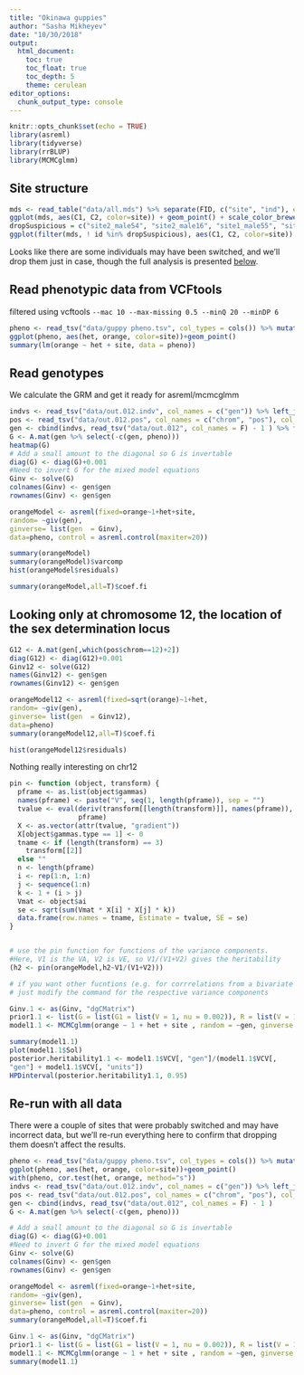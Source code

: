 ```yaml
---
title: "Okinawa guppies"
author: "Sasha Mikheyev"
date: "10/30/2018"
output:
  html_document:
    toc: true
    toc_float: true
    toc_depth: 5
    theme: cerulean
editor_options: 
  chunk_output_type: console
---
```


```r
knitr::opts_chunk$set(echo = TRUE)
library(asreml)
library(tidyverse)
library(rrBLUP)
library(MCMCglmm)
```

## Site structure
```r
mds <- read_table("data/all.mds") %>% separate(FID, c("site", "ind"), extra = "merge") %>% select(site, id = IID, C1, C2)
ggplot(mds, aes(C1, C2, color=site)) + geom_point() + scale_color_brewer(type='qual')+theme_bw()
dropSuspicious = c("site2_male54", "site2_male16", "site1_male55", "site1_male23")
ggplot(filter(mds, ! id %in% dropSuspicious), aes(C1, C2, color=site)) + geom_point()
```

Looks like there are some individuals may have been switched, and we'll drop them just in case, though the full analysis is presented [below](###-re-run-with-all-data).

## Read phenotypic data from VCFtools
filtered using vcftools ` --mac 10 --max-missing 0.5 --minQ 20 --minDP 6 `
```r
pheno <- read_tsv("data/guppy pheno.tsv", col_types = cols()) %>% mutate(orange=rowMeans(cbind(L_Orangearea, R_Orangearea), na.rm=T), site = factor(Site)) %>% select(site, Label, orange, TopBottom) %>% left_join(read_csv("data/geno2pheno.csv", col_types = cols()), by=c("Label" = "pheno")) %>% left_join(read_tsv("data/out.het", col_types = cols()) %>% mutate(het = 1 - `O(HOM)`/ N_SITES) %>% select(gen = INDV, het, F, nsites = N_SITES)) %>% na.omit() %>% filter(! gen %in% dropSuspicious)
ggplot(pheno, aes(het, orange, color=site))+geom_point()
summary(lm(orange ~ het + site, data = pheno))
```

## Read genotypes

We calculate the GRM and get it ready for asreml/mcmcglmm

```r
indvs <- read_tsv("data/out.012.indv", col_names = c("gen")) %>% left_join(read_csv("data/geno2pheno.csv", col_types = cols())) 
pos <- read_tsv("data/out.012.pos", col_names = c("chrom", "pos"), col_types = "cn") %>% mutate(marker = paste(chrom, pos, sep = "_"))
gen <- cbind(indvs, read_tsv("data/out.012", col_names = F) - 1 ) %>% filter(! gen %in% dropSuspicious)
G <- A.mat(gen %>% select(-c(gen, pheno)))
heatmap(G)
# Add a small amount to the diagonal so G is invertable
diag(G) <- diag(G)+0.001
#Need to invert G for the mixed model equations
Ginv <- solve(G)
colnames(Ginv) <- gen$gen
rownames(Ginv) <- gen$gen

orangeModel <- asreml(fixed=orange~1+het+site,
random= ~giv(gen),
ginverse= list(gen  = Ginv),
data=pheno, control = asreml.control(maxiter=20))

summary(orangeModel)
summary(orangeModel)$varcomp
hist(orangeModel$residuals)

summary(orangeModel,all=T)$coef.fi
```

## Looking only at chromosome 12, the location of the sex determination locus
```r
G12 <- A.mat(gen[,which(pos$chrom==12)+2])
diag(G12) <- diag(G12)+0.001
Ginv12 <- solve(G12)
names(Ginv12) <- gen$gen
rownames(Ginv12) <- gen$gen

orangeModel12 <- asreml(fixed=sqrt(orange)~1+het,
random= ~giv(gen),
ginverse= list(gen  = Ginv12),
data=pheno)
summary(orangeModel12,all=T)$coef.fi

hist(orangeModel12$residuals)
```

Nothing really interesting on chr12

```r
pin <- function (object, transform) {
  pframe <- as.list(object$gammas)
  names(pframe) <- paste("V", seq(1, length(pframe)), sep = "")
  tvalue <- eval(deriv(transform[[length(transform)]], names(pframe)),
                 pframe)
  X <- as.vector(attr(tvalue, "gradient"))
  X[object$gammas.type == 1] <- 0
  tname <- if (length(transform) == 3)
    transform[[2]]
  else ""
  n <- length(pframe)
  i <- rep(1:n, 1:n)
  j <- sequence(1:n)
  k <- 1 + (i > j)
  Vmat <- object$ai
  se <- sqrt(sum(Vmat * X[i] * X[j] * k))
  data.frame(row.names = tname, Estimate = tvalue, SE = se)
}


# use the pin function for functions of the variance components. 
#Here, V1 is the VA, V2 is VE, so V1/(V1+V2) gives the heritability
(h2 <- pin(orangeModel,h2~V1/(V1+V2)))

# if you want other fucntions (e.g. for corrrelations from a bivariate model)
# just modify the command for the respective variance components
```

```r
Ginv.1 <- as(Ginv, "dgCMatrix")
prior1.1 <- list(G = list(G1 = list(V = 1, nu = 0.002)), R = list(V = 1, nu = 0.002))
model1.1 <- MCMCglmm(orange ~ 1 + het + site , random = ~gen, ginverse = list(gen = Ginv.1), data = as.data.frame(pheno), prior = prior1.1, family = "gaussian", nitt = 100000, burnin = 3000, verbose = F)
```

```r
summary(model1.1)
plot(model1.1$Sol)
posterior.heritability1.1 <- model1.1$VCV[, "gen"]/(model1.1$VCV[,
"gen"] + model1.1$VCV[, "units"])
HPDinterval(posterior.heritability1.1, 0.95)
```

## Re-run with all data

There were a couple of sites that were probably switched and may have incorrect data, but we'll re-run everything here to confirm that dropping them doesn't affect the results.

```r
pheno <- read_tsv("data/guppy pheno.tsv", col_types = cols()) %>% mutate(orange=rowMeans(cbind(L_Orangearea, R_Orangearea), na.rm=T), site = factor(Site)) %>% select(site, Label, orange, TopBottom) %>% left_join(read_csv("data/geno2pheno.csv", col_types = cols()), by=c("Label" = "pheno")) %>% left_join(read_tsv("data/out.het", col_types = cols()) %>% mutate(het = 1 - `O(HOM)`/ N_SITES) %>% select(gen = INDV, het, F, nsites = N_SITES)) %>% na.omit()
ggplot(pheno, aes(het, orange, color=site))+geom_point()
with(pheno, cor.test(het, orange, method="s"))
indvs <- read_tsv("data/out.012.indv", col_names = c("gen")) %>% left_join(read_csv("data/geno2pheno.csv", col_types = cols())) 
pos <- read_tsv("data/out.012.pos", col_names = c("chrom", "pos"), col_types = "cn") %>% mutate(marker = paste(chrom, pos, sep = "_"))
gen <- cbind(indvs, read_tsv("data/out.012", col_names = F) - 1 ) 
G <- A.mat(gen %>% select(-c(gen, pheno)))

# Add a small amount to the diagonal so G is invertable
diag(G) <- diag(G)+0.001
#Need to invert G for the mixed model equations
Ginv <- solve(G)
colnames(Ginv) <- gen$gen
rownames(Ginv) <- gen$gen

orangeModel <- asreml(fixed=orange~1+het+site,
random= ~giv(gen),
ginverse= list(gen  = Ginv),
data=pheno, control = asreml.control(maxiter=20))
summary(orangeModel,all=T)$coef.fi

Ginv.1 <- as(Ginv, "dgCMatrix")
prior1.1 <- list(G = list(G1 = list(V = 1, nu = 0.002)), R = list(V = 1, nu = 0.002))
model1.1 <- MCMCglmm(orange ~ 1 + het + site , random = ~gen, ginverse = list(gen = Ginv.1), data = as.data.frame(pheno), prior = prior1.1, family = "gaussian", nitt = 100000, burnin = 3000,  verbose = F)
summary(model1.1)
```